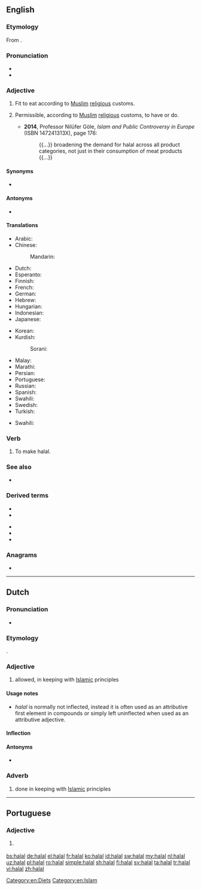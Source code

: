 {{also|halál}}
==English==
{{wikipedia}}

===Etymology===
From {{etyl|ar|en}} {{m|ar|حَلَال}}.

===Pronunciation===
* {{audio|En-us-halal.ogg|Audio (US)|lang=en}}
* {{rhymes|ɑːl|lang=en}}

===Adjective===
{{en-adj|-}}

# {{lb|en|of food}} Fit to eat according to [[Muslim]] [[religious]] customs.
# {{lb|en|Islam}} Permissible, according to [[Muslim]] [[religious]] customs, to have or do.
#* '''2014''', Professor Nilüfer Göle, ''Islam and Public Controversy in Europe'' (ISBN 147241313X), page 176:
#*: {{...}} broadening the demand for halal across all product categories, not just in their consumption of meat products {{...}}

====Synonyms====
* {{l|en|nonharam}}

====Antonyms====
* {{l|en|haram}}

====Translations====
{{trans-top|fit to eat according to Muslim religious customs}}
* Arabic: {{t+|ar|حَلَال}}
* Chinese:
*: Mandarin: {{t+|cmn|清真|tr=qīngzhēn|sc=Hani}}
* Dutch: {{t+|nl|halal}}
* Esperanto: {{t|eo|halala}}
* Finnish: {{t|fi|halal}}
* French: {{t+|fr|halal}}
* German: {{t+|de|halal}}
* Hebrew: {{t|he|חלאל|sc=Hebr}}
* Hungarian: {{t-needed|hu}}
* Indonesian: {{t+|id|halal}}
* Japanese: {{t|ja|ハラール|tr=harāru|sc=Jpan}}
{{trans-mid}}
* Korean: {{t|ko|할랄|sc=Kore}}
* Kurdish:
*: Sorani: {{t|ku|حه‌ڵاڵ}}
* Malay: {{t|ms|halal}}
* Marathi: {{t|mr|हलाल|tr=halāla|sc=Deva}}
* Persian: {{t+|fa|حلال|tr=halâl}}
* Portuguese: {{t|pt|halal}}
* Russian: {{t+|ru|халя́льный}}
* Spanish: {{t|es|halal}}
* Swahili: {{t+|sw|halali}}
* Swedish: {{t+|sv|halal}}
* Turkish: {{t+|tr|helal}}
{{trans-bottom}}

{{trans-top|in general, according to Muslim customs, permissible to have or do}}
{{trans-mid}}
* Swahili: {{t+|sw|halali}}
{{trans-bottom}}

===Verb===
{{en-verb|pres_ptc2=halalling|past2=halalled}}

# {{lb|en|transitive}} To make halal.

===See also===
* {{l|en|kosher}}

===Derived terms===
{{der-top}}
* {{l|en|halalization}}
* {{l|en|halalize}}
{{der-mid}}
* {{l|en|halalness}}
* {{l|en|nonhalal}}
* {{l|en|unhalal}}
{{der-bottom}}

===Anagrams===
* {{l|en|Allah}}

[[Category:en:Diets]]
[[Category:en:Islam]]

----

==Dutch==

===Pronunciation===
* {{IPA|lang=nl|/ɦaːˈlɑl/}}

===Etymology===
{{bor|nl|ar|حَلَال}}.

===Adjective===
{{nl-adj|-|-}}

# {{lb|nl|Islam}} allowed, in keeping with [[Islamic]] principles

====Usage notes====
* ''halal'' is normally not inflected, instead it is often used as an attributive first element in compounds or simply left uninflected when used as an attributive adjective.

====Inflection====
{{nl-decl-adj|-|-|pred=halal|part=halals}}

====Antonyms====
* {{l|nl|haram}}

===Adverb===
{{nl-adv}}

# {{lb|nl|Islam}} done in keeping with [[Islamic]] principles

----

==Portuguese==

===Adjective===
{{pt-adj|pl=halal}}

# {{lb|pt|of food}} {{l|en|halal}} {{gloss|fit to eat according to Muslim religious customs}}

[[bs:halal]]
[[de:halal]]
[[el:halal]]
[[fr:halal]]
[[ko:halal]]
[[id:halal]]
[[sw:halal]]
[[my:halal]]
[[nl:halal]]
[[uz:halal]]
[[pl:halal]]
[[ro:halal]]
[[simple:halal]]
[[sh:halal]]
[[fi:halal]]
[[sv:halal]]
[[ta:halal]]
[[tr:halal]]
[[vi:halal]]
[[zh:halal]]